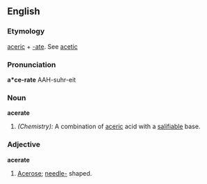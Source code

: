 ==English==

===Etymology===
[[aceric]] + [[-ate]].  See [[acetic]]

===Pronunciation===
'''a*ce-rate'''
AAH-suhr-eit

===Noun===
'''acerate'''

# ''(Chemistry):'' A combination of [[aceric]] acid with a [[salifiable]] base.

===Adjective===
'''acerate'''

# [[Acerose]]; [[needle-]] shaped.
